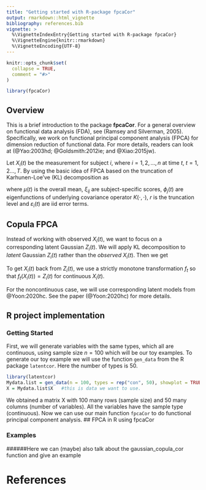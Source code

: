 ```yaml
---
title: "Getting started with R-package fpcaCor"
output: rmarkdown::html_vignette
bibliography: references.bib
vignette: >
  %\VignetteIndexEntry{Getting started with R-package fpcaCor}
  %\VignetteEngine{knitr::rmarkdown}
  %\VignetteEncoding{UTF-8}
---
```


```r
knitr::opts_chunk$set(
  collapse = TRUE,
  comment = "#>"
)
```

```r
library(fpcaCor)
```

## Overview
This is a brief introduction to the package **fpcaCor**. For a general overview on functional data analysis (FDA), see (Ramsey and Silverman, 2005). Specifically, we work on functional principal component analysis (FPCA) for dimension reduction of functional data. For more details, readers can look at (@Yao:2003hd; @Goldsmith:2012ie; and @Xiao:2015jw). 

Let $X_i(t)$ be the measurement for subject $i,$ where $i = 1, 2, \dots, n$ at time $t, \ t = 1,2 \dots, T$. By using the basic idea of FPCA based on the truncation of Karhunen-Loe've (KL) decomposition as 

\begin{equation}
X_i(t) = \mu(t) + \sum_{j= 1}^r \xi_{ij}\phi_j(t) + \varepsilon_i(t),
\end{equation} 

where $\mu(t)$ is the overall mean, $\xi_{ij}$ are subject-specific scores, $\phi_j(t)$ are eigenfunctions of underlying covariance operator $K(\cdot, \cdot)$, $r$ is the truncation level and $\varepsilon_i(t)$ are iid error terms. 

## Copula FPCA
Instead of working with observed $X_i(t)$, we want to focus on a corresponding latent Gaussian $Z_i(t)$. We will apply KL decomposition to *latent* Gaussian $Z_i(t)$ rather than the *observed * $X_i(t)$. Then we get 

\begin{equation}
Z_i(t) = \mu(t) + \sum_{j= 1}^r \xi_{ij}\phi_j(t) + \varepsilon_i(t).
\end{equation} 

To get $X_i(t)$ back from $Z_i(t)$,  we use a strictly monotone transformation $f_t$ so that $f_t(X_i(t)) = Z_i(t)$ for continuous $X_i(t)$. 

For the noncontinuous case, we will use corresponding latent models from @Yoon:2020hc. See the paper (@Yoon:2020hc) for more details. 

## R project implementation
### Getting Started
First, we will generate variables with the same types, which all are continuous, using sample size $n = 100$ which will be our toy examples. To generate our toy example we will use the function `gen_data` from the R package `latentcor`. Here the number of types is 50.
```r
library(latentcor)
Mydata.list = gen_data(n = 100, types = rep("con", 50), showplot = TRUE)
X = Mydata.list$X   #this is data we want to use.
```

We obtained a matrix X with 100 many rows (sample size) and 50 many columns (number of variables). All the variables have the sample type (continuous). Now we can use our main function `fpcaCor` to do functional principal component analysis.
## FPCA in R using fpcaCor

### Examples
######Here we can (maybe) also talk about the gaussian_copula_cor function and give an example 

## 

# References
